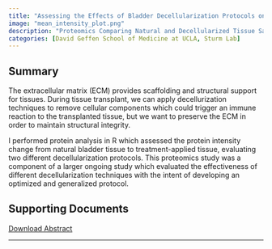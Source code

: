```yaml
---
title: "Assessing the Effects of Bladder Decellularization Protocols on Protein Content"
image: "mean_intensity_plot.png"
description: "Proteomics Comparing Natural and Decellularized Tissue Samples"
categories: [David Geffen School of Medicine at UCLA, Sturm Lab]
---
```


## Summary

The extracellular matrix (ECM) provides scaffolding and structural support for tissues. During tissue transplant, we can apply decellurization techniques to remove cellular components which could trigger an immune reaction to the transplanted tissue, but we want to preserve the ECM in order to maintain structural integrity.

I performed protein analysis in R which assessed the protein intensity change from natural bladder tissue to treatment-applied tissue, evaluating two different decellularization protocols. This proteomics study was a component of a larger ongoing study which evaluated the effectiveness of different decellularization techniques with the intent of developing an optimized and generalized protocol.

## Supporting Documents

[Download Abstract](eus_abstract.pdf){target="_blank"}

------------------------------------------------------------------------
